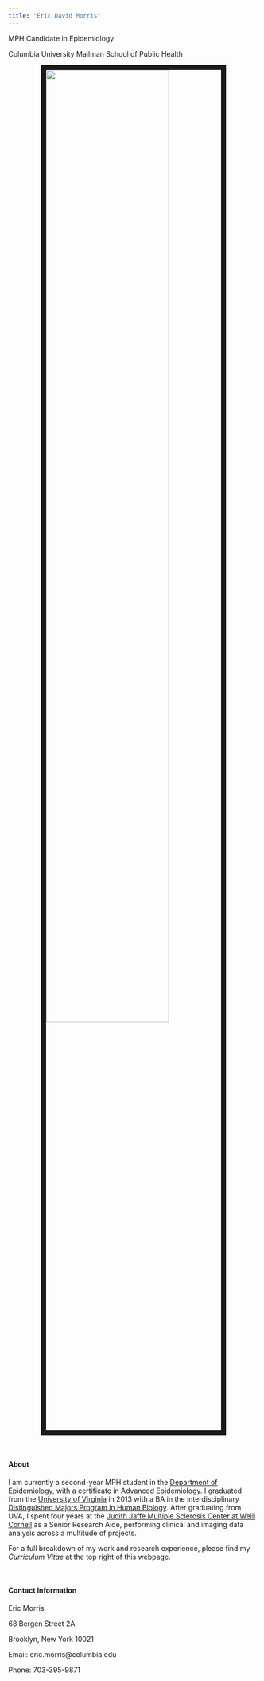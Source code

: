 ```yaml
---
title: "Eric David Morris"
---
```


MPH Candidate in Epidemiology

Columbia University Mailman School of Public Health

<img src="images/itme2.jpg" style = "width: 70%; border: 10px solid; display: block; margin-left: auto; margin-right: auto">




<br>

#### About

I am currently a second-year MPH student in the [Department of Epidemiology](https://www.mailman.columbia.edu/become-student/departments/epidemiology), with a certificate in Advanced Epidemiology. I graduated from the [University of Virginia](http://www.virginia.edu/) in 2013 with a BA in the interdisciplinary [Distinguished Majors Program in Human Biology](http://www.virginia.edu/humanbiology/Home_page/home_page.htm). After graduating from UVA, I spent four years at the [Judith Jaffe Multiple Sclerosis Center at Weill Cornell](http://mscenter.weillcornell.org/) as a Senior Research Aide, performing clinical and imaging data analysis across a multitude of projects. 

For a full breakdown of my work and research experience, please find my *Curriculum Vitae* at the top right of this webpage.  

<br>

#### Contact Information


Eric Morris

68 Bergen Street 2A

Brooklyn, New York 10021

Email: eric.morris@columbia.edu

Phone: 703-395-9871




<link rel="stylesheet" href="academicons/css/academicons.min.css"/>